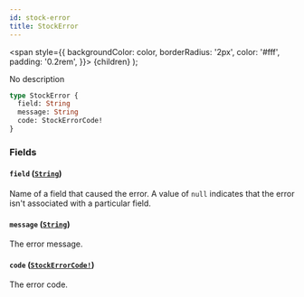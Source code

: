 ```yaml
---
id: stock-error
title: StockError
---
```


<span
style={{
      backgroundColor: color,
      borderRadius: '2px',
      color: '#fff',
      padding: '0.2rem',
    }}>
{children}
</span>
);

No description

```graphql
type StockError {
  field: String
  message: String
  code: StockErrorCode!
}
```

### Fields

#### `field` ([`String`](/api-reference/scalars/string.mdx))

Name of a field that caused the error. A value of `null` indicates that the error isn't associated with a particular field.

#### `message` ([`String`](/api-reference/scalars/string.mdx))

The error message.

#### `code` ([`StockErrorCode!`](/api-reference/enums/stock-error-code.mdx))

The error code.
